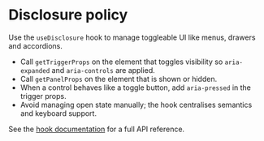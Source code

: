 # Disclosure policy

Use the `useDisclosure` hook to manage toggleable UI like menus, drawers and accordions.

- Call `getTriggerProps` on the element that toggles visibility so `aria-expanded` and `aria-controls` are applied.
- Call `getPanelProps` on the element that is shown or hidden.
- When a control behaves like a toggle button, add `aria-pressed` in the trigger props.
- Avoid managing open state manually; the hook centralises semantics and keyboard support.

See the [hook documentation](../../hooks/useDisclosure/useDisclosure.mdx) for a full API reference.
